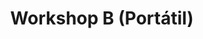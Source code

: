 ---
title: "Workshop B (Portátil)"
meta_title: "Workshop B (Portátil) craft"
description: "Craft de Workshop B (Portátil)"
rank: "c"
draft: false
name: "Workshop B (Portátil)"
recipe_img: "https://wiki.pokexgames.com/images/c/c6/Workshop_B_Professor_%28Port%C3%A1til%29.png"
level: 60
craft_time: 172800
result: 15
value_npc: 1
ingredients:
  - name: "Diamond"
    quantity: 15
    item_img: "https://wiki.pokexgames.com/images/e/ea/Diamond.png"
    value_npc: 1
---